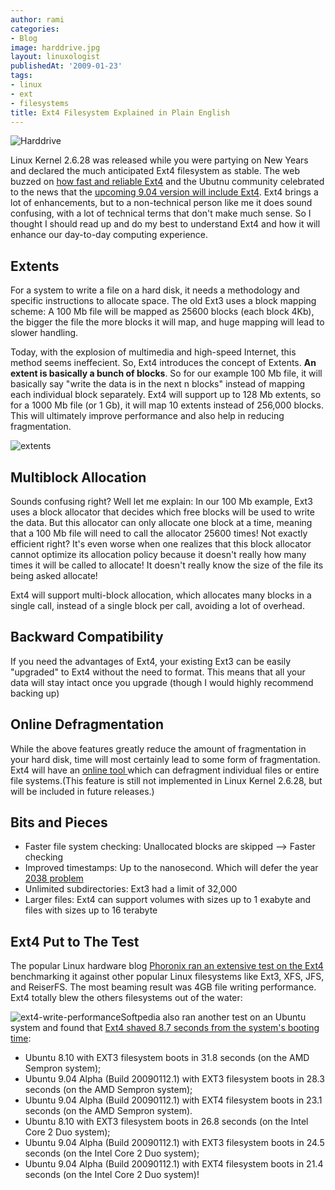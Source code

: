 ```yaml
---
author: rami
categories:
- Blog
image: harddrive.jpg
layout: linuxologist
publishedAt: '2009-01-23'
tags:
- linux
- ext
- filesystems
title: Ext4 Filesystem Explained in Plain English
---
```


![Harddrive](/assets/images/content/blog/harddrive.jpg)

Linux Kernel 2.6.28 was released while you were partying on New Years and declared the much anticipated Ext4 filesystem as stable. The web buzzed on [how fast and reliable Ext4](http://arstechnica.com/journals/linux.ars/2009/01/12/super-fast-ext4-filesystem-arrives-in-ubuntu-9-04) and the Ubutnu community celebrated to the news that the [upcoming 9.04 version will include Ext4](http://www.linux-magazine.com/online/news/ubuntu_9_04_supports_ext4). Ext4 brings a lot of enhancements, but to a non-technical person like me it does sound confusing, with a lot of technical terms that don't make much sense. So I thought I should read up and do my best to understand Ext4 and how it will enhance our day-to-day computing experience.

## Extents

For a system to write a file on a hard disk, it needs a methodology and specific instructions to allocate space. The old Ext3 uses a block mapping scheme: A 100 Mb file will be mapped as 25600 blocks (each block 4Kb), the bigger the file the more blocks it will map, and huge mapping will lead to slower handling.

Today, with the explosion of multimedia and high-speed Internet, this method seems ineffecient. So, Ext4 introduces the concept of Extents. **An extent is basically a bunch of blocks**. So for our example 100 Mb file, it will basically say "write the data is in the next n blocks" instead of mapping each individual block separately. Ext4 will support up to 128 Mb extents, so for a 1000 Mb file (or 1 Gb), it will map 10 extents instead of 256,000 blocks. This will ultimately improve performance and also help in reducing fragmentation.


![extents](/assets/images/content/blog/extents.png)

## Multiblock Allocation

Sounds confusing right? Well let me explain: In our 100 Mb example, Ext3 uses a block allocator that decides which free blocks will be used to write the data. But this allocator can only allocate one block at a time, meaning that a 100 Mb file will need to call the allocator 25600 times! Not exactly efficient right? It's even worse when one realizes that this block allocator cannot optimize its allocation policy because it doesn't really how many times it will be called to allocate! It doesn't really know the size of the file its being asked allocate!

Ext4 will support multi-block allocation, which allocates many blocks in a single call, instead of a single block per call, avoiding a lot of overhead.

## Backward Compatibility

If you need the advantages of Ext4, your existing Ext3 can be easily "upgraded" to Ext4 without the need to format. This means that all your data will stay intact once you upgrade (though I would highly recommend backing up)

## Online Defragmentation

While the above features greatly reduce the amount of fragmentation in your hard disk, time will most certainly lead to some form of fragmentation. Ext4 will have an [online tool ](http://www.kernel.org/pub/linux/kernel/people/tytso/ext4-patches/2.6.28-ext4-3/broken-out/defrag-09-online-defrag-command)which can defragment individual files or entire file systems.(This feature is still not implemented in Linux Kernel 2.6.28, but will be included in future releases.)

## Bits and Pieces

* Faster file system checking: Unallocated blocks are skipped --> Faster checking
* Improved timestamps: Up to the nanosecond. Which will defer the year [2038 problem](http://en.wikipedia.org/wiki/Year_2038_Problem)
* Unlimited subdirectories: Ext3 had a limit of 32,000
* Larger files: Ext4  can support volumes with sizes up to 1 exabyte and files with sizes up to 16 terabyte

## Ext4 Put to The Test

The popular Linux hardware blog [Phoronix ran an extensive test on the Ext4 ](http://www.phoronix.com/scan.php?page=article&item=ubuntu_ext4&num=1)benchmarking it against other popular Linux filesystems like Ext3, XFS, JFS, and ReiserFS. The most beaming result was 4GB file writing performance. Ext4 totally blew the others filesystems out of the water:


![ext4-write-performance](http://192.168.1.33/blog2/wp-content/uploads/2009/01/ext4-write-performance.png)Softpedia also ran another test on an Ubuntu system and found that [Ext4 shaved 8.7 seconds from the system's booting time](http://news.softpedia.com/news/Ubuntu-9-04-Boots-in-21-4-Seconds-101885.shtml):

* Ubuntu 8.10 with EXT3 filesystem boots in 31.8 seconds (on the AMD Sempron system);
* Ubuntu 9.04 Alpha (Build 20090112.1) with EXT3 filesystem boots in 28.3 seconds (on the AMD Sempron system);
* Ubuntu 9.04 Alpha (Build 20090112.1) with EXT4 filesystem boots in 23.1 seconds (on the AMD Sempron system).
* Ubuntu 8.10 with EXT3 filesystem boots in 26.8 seconds (on the Intel Core 2 Duo system);
* Ubuntu 9.04 Alpha (Build 20090112.1) with EXT3 filesystem boots in 24.5 seconds (on the Intel Core 2 Duo system);
* Ubuntu 9.04 Alpha (Build 20090112.1) with EXT4 filesystem boots in 21.4 seconds (on the Intel Core 2 Duo system)!